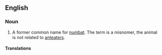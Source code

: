 ==English==

===Noun===
{{en-noun|sg=[[banded]] [[anteater]]}}

# {{zoology}} A former common name for [[numbat]]. The term is a misnomer, the animal is not related to [[anteater]]s.

====Translations====
{{trans-see|numbat}}